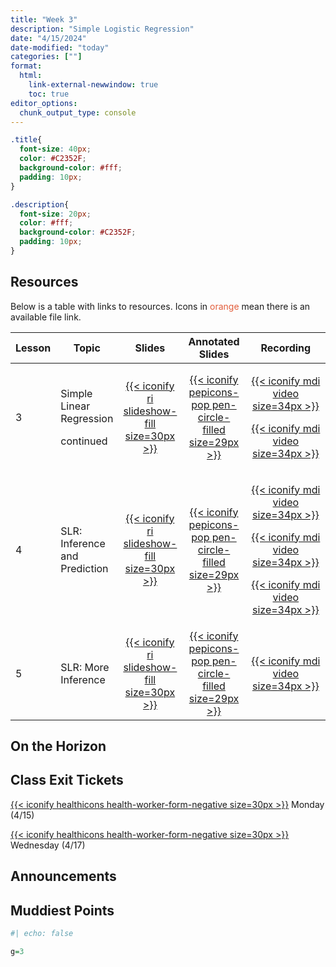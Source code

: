 ```yaml
---
title: "Week 3"
description: "Simple Logistic Regression"
date: "4/15/2024"
date-modified: "today"
categories: [""]
format: 
  html:
    link-external-newwindow: true
    toc: true
editor_options: 
  chunk_output_type: console
---
```


```css
.title{
  font-size: 40px;
  color: #C2352F;
  background-color: #fff;
  padding: 10px;
}

.description{
  font-size: 20px;
  color: #fff;
  background-color: #C2352F;
  padding: 10px;
}
```


## Resources

Below is a table with links to resources. Icons in [orange]{style="color:#E25D3B;"} mean there is an available file link.

+--------+-------------------------------+------------------------------------------------------------------------------------------------------+---------------------------------------------------------------------------------------------------------------------------------------------------------------------------+-------------------------------------------------------------------------------------------------------------------------------------------------------------------------------------------------------------------------------------------------------------------------------------------------------------------------------------------------------------------------------------------+
| Lesson | Topic                         | Slides                                                                                               | Annotated Slides                                                                                                                                                          | Recording                                                                                                                                                                                                                                                                                                                                                                                 |
+========+===============================+:====================================================================================================:+:=========================================================================================================================================================================:+:=========================================================================================================================================================================================================================================================================================================================================================================================:+
| 3      | Simple Linear Regression      | [[{{< iconify ri slideshow-fill size=30px >}}](/slides/03_SLR.qmd)]{style="color:#f8f5f0;"}          | [[{{< iconify pepicons-pop pen-circle-filled size=29px >}}](/slides_annotated/03_SLR_01.pdf)]{style="color:#f8f5f0;"}                                                     | [[{{< iconify mdi video size=34px >}}](https://ohsuitg-my.sharepoint.com/personal/wakim_ohsu_edu/_layouts/15/stream.aspx?id=%2Fpersonal%2Fwakim%5Fohsu%5Fedu%2FDocuments%2FTeaching%2FClasses%2FW2024%5FBSTA%5F512%5F612%2FStudent%5Ffiles%2FRecordings%2F03%5FSLR%5F01%2Emp4&referrer=StreamWebApp%2EWeb&referrerScenario=AddressBarCopied%2Eview)]{style="color:#f8f5f0;"}              |
|        |                               |                                                                                                      |                                                                                                                                                                           |                                                                                                                                                                                                                                                                                                                                                                                           |
|        | continued                     |                                                                                                      |                                                                                                                                                                           | [[{{< iconify mdi video size=34px >}}](https://ohsuitg-my.sharepoint.com/personal/wakim_ohsu_edu/_layouts/15/stream.aspx?id=%2Fpersonal%2Fwakim%5Fohsu%5Fedu%2FDocuments%2FTeaching%2FClasses%2FW2024%5FBSTA%5F512%5F612%2FStudent%5Ffiles%2FRecordings%2F03%5FSLR%5F01%5F2%2Emp4&referrer=StreamWebApp%2EWeb&referrerScenario=AddressBarCopied%2Eview)]{style="color:#f8f5f0;"}          |
+--------+-------------------------------+------------------------------------------------------------------------------------------------------+---------------------------------------------------------------------------------------------------------------------------------------------------------------------------+-------------------------------------------------------------------------------------------------------------------------------------------------------------------------------------------------------------------------------------------------------------------------------------------------------------------------------------------------------------------------------------------+
| 4      | SLR: Inference and Prediction | [[{{< iconify ri slideshow-fill size=30px >}}](/slides/04_SLR_Inf_Pred.qmd)]{style="color:#f8f5f0;"} | [[{{< iconify pepicons-pop pen-circle-filled size=29px >}}](/slides_annotated/04_SLR_Inf_Pred.pdf)]{style="color:#f8f5f0;"}                                               | [[{{< iconify mdi video size=34px >}}](https://ohsuitg-my.sharepoint.com/personal/wakim_ohsu_edu/_layouts/15/stream.aspx?id=%2Fpersonal%2Fwakim%5Fohsu%5Fedu%2FDocuments%2FTeaching%2FClasses%2FW2024%5FBSTA%5F512%5F612%2FStudent%5Ffiles%2FRecordings%2F04%5FSLR%5FInf%5FPred%5F01%2Emp4&referrer=StreamWebApp%2EWeb&referrerScenario=AddressBarCopied%2Eview)]{style="color:#f8f5f0;"} |
|        |                               |                                                                                                      |                                                                                                                                                                           |                                                                                                                                                                                                                                                                                                                                                                                           |
|        |                               |                                                                                                      |                                                                                                                                                                           | [[{{< iconify mdi video size=34px >}}](https://ohsuitg-my.sharepoint.com/personal/wakim_ohsu_edu/_layouts/15/stream.aspx?id=%2Fpersonal%2Fwakim%5Fohsu%5Fedu%2FDocuments%2FTeaching%2FClasses%2FW2024%5FBSTA%5F512%5F612%2FStudent%5Ffiles%2FRecordings%2F04%5FSLR%5FInf%5FPred%5F02%2Emp4&referrer=StreamWebApp%2EWeb&referrerScenario=AddressBarCopied%2Eview)]{style="color:#f8f5f0;"} |
|        |                               |                                                                                                      |                                                                                                                                                                           |                                                                                                                                                                                                                                                                                                                                                                                           |
|        |                               |                                                                                                      |                                                                                                                                                                           | [[{{< iconify mdi video size=34px >}}](https://ohsuitg-my.sharepoint.com/personal/wakim_ohsu_edu/_layouts/15/stream.aspx?id=%2Fpersonal%2Fwakim%5Fohsu%5Fedu%2FDocuments%2FTeaching%2FClasses%2FW2024%5FBSTA%5F512%5F612%2FStudent%5Ffiles%2FRecordings%2F04%5FSLR%5Finf%5Fpred%5F03%2Emp4&referrer=StreamWebApp%2EWeb&referrerScenario=AddressBarCopied%2Eview)]{style="color:#f8f5f0;"} |
+--------+-------------------------------+------------------------------------------------------------------------------------------------------+---------------------------------------------------------------------------------------------------------------------------------------------------------------------------+-------------------------------------------------------------------------------------------------------------------------------------------------------------------------------------------------------------------------------------------------------------------------------------------------------------------------------------------------------------------------------------------+
| 5      | SLR: More Inference           | [[{{< iconify ri slideshow-fill size=30px >}}](/slides/05_SLR_Eval.qmd)]{style="color:#f8f5f0;"}     | [[{{< iconify pepicons-pop pen-circle-filled size=29px >}}](https://github.com/nwakim/W2024_BSTA_512/blob/main/slides_annotated/05_SLR_Eval.pdf)]{style="color:#f8f5f0;"} | [[{{< iconify mdi video size=34px >}}](https://ohsuitg-my.sharepoint.com/personal/wakim_ohsu_edu/_layouts/15/stream.aspx?id=%2Fpersonal%2Fwakim%5Fohsu%5Fedu%2FDocuments%2FTeaching%2FClasses%2FW2024%5FBSTA%5F512%5F612%2FStudent%5Ffiles%2FRecordings%2F05%5FSLR%5FMore%5Finf%2Emp4&referrer=StreamWebApp%2EWeb&referrerScenario=AddressBarCopied%2Eview)]{style="color:#f8f5f0;"}      |
+--------+-------------------------------+------------------------------------------------------------------------------------------------------+---------------------------------------------------------------------------------------------------------------------------------------------------------------------------+-------------------------------------------------------------------------------------------------------------------------------------------------------------------------------------------------------------------------------------------------------------------------------------------------------------------------------------------------------------------------------------------+

## On the Horizon

## Class Exit Tickets

[[{{< iconify healthicons health-worker-form-negative size=30px >}}](https://forms.office.com/Pages/ResponsePage.aspx?id=V3lz4rj6fk2U9pvWr59xWFMopmPUjRtDiHLswhgacNhUMzhZWjc5S0dDVDU2WUozNEM0M0FKRlczSi4u)]{style="color:#f8f5f0;"} Monday (4/15)

[[{{< iconify healthicons health-worker-form-negative size=30px >}}](https://forms.office.com/Pages/ResponsePage.aspx?id=V3lz4rj6fk2U9pvWr59xWFMopmPUjRtDiHLswhgacNhUMU5YTFZRRzNaUlNFMElGQ0E1MDVMS0dZMC4u)]{style="color:#f8f5f0;"} Wednesday (4/17)

## Announcements

## Muddiest Points

```r
#| echo: false

g=3
```
